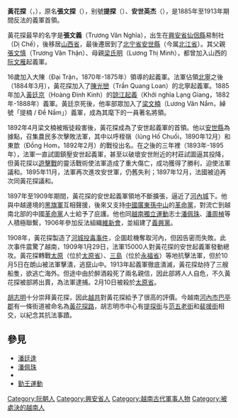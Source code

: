 {{unreferenced|time=2011-10-06T10:51:53+00:00}}
{{東亞男性歷史人物
|名稱 =黃花探
|身份 =[[越南|越南]]起義軍首領
|國家 =[[越南|越南]]
|時代 =[[阮朝|阮朝]]
|主君 =
|最高職務 =
|圖片名稱 =Đề Thám.jpg
|圖片大小 =200px
|圖片說明 =黃花探
|姓 =
|名 =
|姓名 =
|字 =
|氏族 =
|籍貫 =
|出身地 =
|號 =
|出生日期 =1858年
|出生地點 =[[大南|大南]][[興安省_(越南)|興安省]][[仙侶縣|仙侶縣]]易制廊
|逝世年 =1913年2月10日
|逝世地 =[[File:Flag_of_French_Indochina.svg|22px]] [[法屬印度支那聯邦|法屬印度支那聯邦]][[太原省|太原省]]
|諡號 =
|父親 =[[張文慎|張文慎]]
|母親 =[[梁氏明|梁氏明]]
|元配 =
|正室 =
|妻 =
|兄弟 =
|姊妹 =
|子 =
|女 =
|其他親屬 =
|出身 = <!---此处指科举出身--->
|功名 = 
|經歷 =1870年加入農民軍<br />1885年至1913年領導安世起義 
|著作 =
|注釋 =
}}
'''黃花探'''（{{vie|v='''Hoàng Hoa Thám'''|hn=黃花探}}，{{bd|1858年||1913年|2月10日|catIdx=H黃}}），原名'''張文探'''（{{vie|v=Trương Văn Thám|hn=張文探}}），别號'''提探'''（{{vie|v=Đề Thám|hn=提探}}）、'''安世英杰'''（{{vie|v=Hùm thiêng Yên Thế|hn=雄𤎓安世}}），是1885年至1913年期間反法{{Link-vi|安世起義|Khởi nghĩa Yên Thế}}的義軍首領。

黃花探最早的名字是'''張文義'''（Trương Văn Nghĩa），出生在[[興安省_(越南)|興安省]][[仙侶縣|仙侶縣]]易制社（Dị Chế），後移居[[山西省_(越南)|山西省]]，最後遷居到了[[北宁省|北宁省]][[安世縣|安世縣]]（今属[[北江省|北江省]]）。其父親[[張文慎|張文慎]]（Trương Văn Thận）、母親[[梁氏明|梁氏明]]（Lương Thị Minh），都曾加入山西的[[阮文雁|阮文雁]]起義軍。

16歲加入大陳（Đại Trận，1870年-1875年）領導的起義軍。法軍佔領[[北寧省|北寧]]之後（1884年3月），黃花探加入了[[陳光巒|陳光巒]]（Trần Quang Loan）的北寧起義軍。1885年加入[[黃廷京|黃廷京]]（Hoàng Đình Kinh）的[[諒江起義|諒江起義]]（Khởi nghĩa Lạng Giang，1882年-1888年）義軍。黃廷京死後，他率部眾加入了[[梁文楠|梁文楠]]（Lương Văn Nắm，綽號「提楠 / Đề Nắm」）義軍，成為其麾下的一員著名將領。

1892年4月梁文楠被叛徒殺害後，黃花探成為了安世起義軍的首領。他以[[安世縣|安世縣]]為據點，召集農民多次擊敗法軍，其中以呼桎嶺（lũng Hố Chuối，1890年12月）和東歆（Đồng Hom，1892年2月）的戰役出名。在之後的三年裡（1893年-1895年），法軍一直試圖鎮壓安世起義軍，甚至以破壞安世附近的村莊試圖逼其投降，但黃花探以[[遊擊戰|遊擊戰]]的靈活戰術使法軍造成了重大傷亡，成功獲得了勝利，迫使法軍議和。1895年11月，法軍再次進攻安世軍，仍舊失利；1897年12月，法國被迫再次同黃花探議和。

1897年至1909年期間，黃花探的安世起義軍領地不斷擴張，逼近了[[河內市|河內城]]下。他與中越邊境的[[黑旗軍|黑旗軍]]互相聲援，後來又支持[[中國|中國]][[廣東|廣東]][[孫中山|孫中山]]的[[革命黨|革命黨]]，對流亡到越南北部的中國[[革命黨|革命黨]]人士給予了庇護。他也同[[越南獨立運動|越南獨立運動]]志士[[潘佩珠|潘佩珠]]、[[潘周楨|潘周楨]]等人積極聯繫，1906年參加反法組織[[維新會|維新會]]，並組建了[[義興黨|義興黨]]。

1908年，黃花探製造了[[河城投毒事件|河城投毒事件]]，企圖趁機奪取河內，但因告密而失敗。此次事件震驚了越南，1909年1月29日，法軍15000人對黃花探的安世起義軍發動總攻。黃花探轉戰[[太原市_(越南)|太原]]（位於[[太原省|太原省]]）、[[三島縣|三島]]（位於[[永福省|永福省]]）等地抗擊法軍，但於10月5日在朗山被法軍擊潰，逃竄山中。1913年起義軍徹底潰滅，黃花探劫持了三艘船隻，欲逃亡海外。但途中由於醉酒殺死了兩名親信，因此部將人人自危，不久黃花探被部將出賣，為法軍逮捕。2月10日被殺於[[太原省|太原省]]。

[[胡志明|胡志明]]十分崇拜黃花探，因此[[越南共产党|越共]]對黃花探給予了很高的評價。今越南[[河內市|河內市]][[巴亭郡|巴亭郡]]有一條街道被命名為[[黃花探路|黃花探路]]，胡志明市中心有[[提探街|提探街]]与[[范五老街|范五老街]]和[[裴援街|裴援街]]相交，以紀念其抗法事蹟。
==參見==
{{portal|越南|共產主義|殖民主义}}
*[[潘廷逢|潘廷逢]]
*[[潘佩珠|潘佩珠]]
*{{Link-vi|安世起義|Khởi nghĩa Yên Thế}}
*[[勤王運動|勤王運動]]
{{commonscat|Hoang Hoa Tham|position=left}}
{{越南獨立運動}}
[[Category:阮朝人|Category:阮朝人]]
[[Category:興安省人|Category:興安省人]]
[[Category:越南古代軍事人物|Category:越南古代軍事人物]]
[[Category:被處決的越南人|Category:被處決的越南人]]